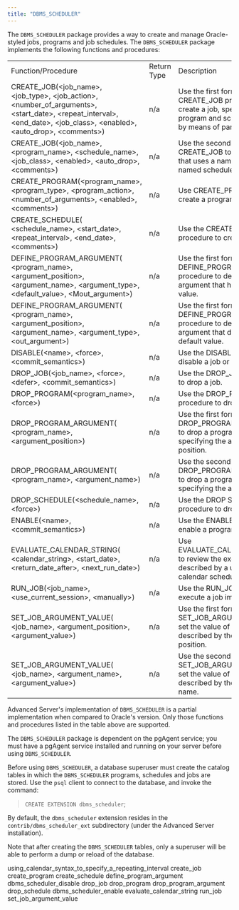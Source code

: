 ```yaml
---
title: "DBMS_SCHEDULER"
---
```


The `DBMS_SCHEDULER` package provides a way to create and manage Oracle-styled jobs, programs and job schedules. The `DBMS_SCHEDULER` package implements the following functions and procedures:

|                                                                                                                                                                                                        |             |                                                                                                                                  |
| ------------------------------------------------------------------------------------------------------------------------------------------------------------------------------------------------------ | ----------- | -------------------------------------------------------------------------------------------------------------------------------- |
| Function/Procedure                                                                                                                                                                                     | Return Type | Description                                                                                                                      |
| CREATE_JOB(\<job_name\>, \<job_type\>, \<job_action\>, \<number_of_arguments\>, \<start_date\>, \<repeat_interval\>, \<end_date\>, \<job_class\>, \<enabled\>, \<auto_drop\>, \<comments\>) | n/a         | Use the first form of the CREATE_JOB procedure to create a job, specifying program and schedule details by means of parameters. |
| CREATE_JOB(\<job_name\>, \<program_name\>, \<schedule_name\>, \<job_class\>, \<enabled\>, \<auto_drop\>, \<comments\>)                                                                           | n/a         | Use the second form of CREATE_JOB to create a job that uses a named program and named schedule.                                 |
| CREATE_PROGRAM(\<program_name\>, \<program_type\>, \<program_action\>, \<number_of_arguments\>, \<enabled\>, \<comments\>)                                                                       | n/a         | Use CREATE_PROGRAM to create a program.                                                                                         |
| CREATE_SCHEDULE( \<schedule_name\>, \<start_date\>, \<repeat_interval\>, \<end_date\>, \<comments\>)                                                                                              | n/a         | Use the CREATE_SCHEDULE procedure to create a schedule.                                                                         |
| DEFINE_PROGRAM_ARGUMENT( \<program_name\>, \<argument_position\>, \<argument_name\>, \<argument_type\>, \<default_value\>, \<Mout_argument\>)                                                  | n/a         | Use the first form of the DEFINE_PROGRAM_ARGUMENT procedure to define a program argument that has a default value.             |
| DEFINE_PROGRAM_ARGUMENT( \<program_name\>, \<argument_position\>, \<argument_name\>, \<argument_type\>, \<out_argument\>)                                                                       | n/a         | Use the first form of the DEFINE_PROGRAM_ARGUMENT procedure to define a program argument that does not have a default value.   |
| DISABLE(\<name\>, \<force\>, \<commit_semantics\>)                                                                                                                                                    | n/a         | Use the DISABLE procedure to disable a job or program.                                                                           |
| DROP_JOB(\<job_name\>, \<force\>, \<defer\>, \<commit_semantics\>)                                                                                                                                  | n/a         | Use the DROP_JOB procedure to drop a job.                                                                                       |
| DROP_PROGRAM(\<program_name\>, \<force\>)                                                                                                                                                            | n/a         | Use the DROP_PROGRAM procedure to drop a program.                                                                               |
| DROP_PROGRAM_ARGUMENT( \<program_name\>, \<argument_position\>)                                                                                                                                    | n/a         | Use the first form of DROP_PROGRAM_ARGUMENT to drop a program argument by specifying the argument position.                    |
| DROP_PROGRAM_ARGUMENT( \<program_name\>, \<argument_name\>)                                                                                                                                        | n/a         | Use the second form of DROP_PROGRAM_ARGUMENT to drop a program argument by specifying the argument name.                       |
| DROP_SCHEDULE(\<schedule_name\>, \<force\>)                                                                                                                                                          | n/a         | Use the DROP SCHEDULE procedure to drop a schedule.                                                                              |
| ENABLE(\<name\>, \<commit_semantics\>)                                                                                                                                                                | n/a         | Use the ENABLE command to enable a program or job.                                                                               |
| EVALUATE_CALENDAR_STRING( \<calendar_string\>, \<start_date\>, \<return_date_after\>, \<next_run_date\>)                                                                                       | n/a         | Use EVALUATE_CALENDAR_STRING to review the execution date described by a user-defined calendar schedule.                       |
| RUN_JOB(\<job_name\>, \<use_current_session\>, \<manually\>)                                                                                                                                       | n/a         | Use the RUN_JOB procedure to execute a job immediately.                                                                         |
| SET_JOB_ARGUMENT_VALUE( \<job_name\>, \<argument_position\>, \<argument_value\>)                                                                                                                 | n/a         | Use the first form of SET_JOB_ARGUMENT value to set the value of a job argument described by the argument's position.          |
| SET_JOB_ARGUMENT_VALUE( \<job_name\>, \<argument_name\>, \<argument_value\>)                                                                                                                     | n/a         | Use the second form of SET_JOB_ARGUMENT value to set the value of a job argument described by the argument's name.             |

Advanced Server's implementation of `DBMS_SCHEDULER` is a partial implementation when compared to Oracle's version. Only those functions and procedures listed in the table above are supported.

The `DBMS_SCHEDULER` package is dependent on the pgAgent service; you must have a pgAgent service installed and running on your server before using `DBMS_SCHEDULER`.

Before using `DBMS_SCHEDULER`, a database superuser must create the catalog tables in which the `DBMS_SCHEDULER` programs, schedules and jobs are stored. Use the `psql` client to connect to the database, and invoke the command:

> `CREATE EXTENSION dbms_scheduler`;

By default, the `dbms_scheduler` extension resides in the `contrib/dbms_scheduler_ext` subdirectory (under the Advanced Server installation).

Note that after creating the `DBMS_SCHEDULER` tables, only a superuser will be able to perform a dump or reload of the database.

<div class="toctree" data-maxdepth="6">

using_calendar_syntax_to_specify_a_repeating_interval create_job create_program create_schedule define_program_argument dbms_scheduler_disable drop_job drop_program drop_program_argument drop_schedule dbms_scheduler_enable evaluate_calendar_string run_job set_job_argument_value

</div>
